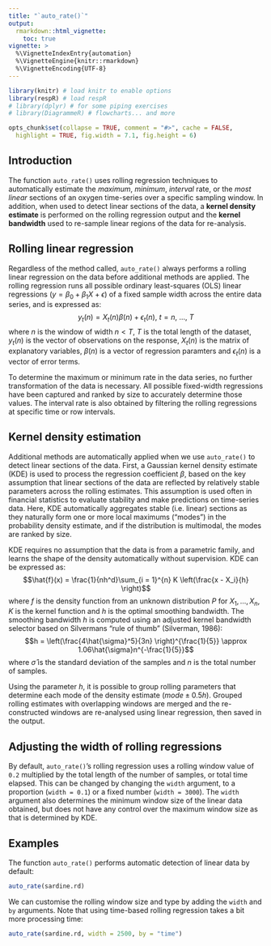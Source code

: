 ```yaml
---
title: "`auto_rate()`"
output:
  rmarkdown::html_vignette:
    toc: true
vignette: >
  %\VignetteIndexEntry{automation}
  %\VignetteEngine{knitr::rmarkdown}
  %\VignetteEncoding{UTF-8}
---
```


```r
library(knitr) # load knitr to enable options
library(respR) # load respR
# library(dplyr) # for some piping exercises
# library(DiagrammeR) # flowcharts... and more

opts_chunk$set(collapse = TRUE, comment = "#>", cache = FALSE,
  highlight = TRUE, fig.width = 7.1, fig.height = 6)
```

## Introduction

The function `auto_rate()` uses rolling regression techniques to automatically estimate the *maximum*, *minimum*, *interval* rate, or the *most linear* sections of an oxygen time-series over a specific sampling window. 
In addition, when used to detect linear sections of the data, a **kernel density estimate** is performed on the rolling regression output and the **kernel bandwidth** used to re-sample linear regions of the data for re-analysis. 

<!-- The diagram below illustrates the main processes involved in producing the different outputs of the function: -->

<!-- ### Working in the Tidyverse -->

<!-- `respR` integrates nicely in the [Tidyverse](https://www.tidyverse.org/), specifically with `dplyr` functions e.g. `select()`, `filter()` and `mutate()`, and `magrittr` pipe operators ("`%>%`") to clearly express workflows in an organised sequence. For more information about using pipes in particular, see the ["Pipes" chapter](http://r4ds.had.co.nz/pipes.html) in the online R for Data Science book. -->

<!-- We load the data, `sardine.rd`, which contains approximately 2.1 hours (7,513 data points) of a single respirometry experiment. -->

<!-- ```{r} -->
<!-- library(respR) -->
<!-- data("sardine.rd") -->
<!-- ?sardine.rd # run this to see notes about the dataset -->
<!-- ``` -->


<!-- ```{r, echo = F} -->
<!-- library(DiagrammeR) -->
<!-- grViz(" -->
<!-- digraph a_nice_graph { -->

<!-- # node definitions with substituted label text -->

<!-- node [fontname = Helvetica, shape = circle]         -->
<!-- rd [label = 'Raw Data'] -->

<!-- node [fontname = Helvetica, shape = rectangle]         -->
<!-- rr [label = '1. Rolling linear regression'] -->
<!-- kd [label = '2. Kernel density\nestimates'] -->
<!-- re [label = '3. Bin resampling'] -->
<!-- lr [label = '4. Linear regression'] -->
<!-- ar [label = '5. Rank'] -->
<!-- fi [label = '6. Filter'] -->

<!-- node [fontname = Menlo, shape = none] -->
<!-- au [label = 'auto_rate()'] -->
<!-- li [label = 'linear'] -->
<!-- mm [label = 'max, min'] -->
<!-- in [label = 'interval'] -->

<!-- # edge definitions with the node IDs -->

<!-- rd -> au -> rr -> ar -> mm -->
<!-- rr -> kd -> re -> lr -> ar -> li -->
<!-- rr -> fi -> in -->

<!-- }") -->
<!-- ``` -->


## Rolling linear regression

Regardless of the method called, `auto_rate()` always performs a rolling linear regression on the data before additional methods are applied. 
The rolling regression runs all possible ordinary least-squares (OLS) linear regressions $(y = \beta_0 + \beta_1 X + \epsilon)$ of a fixed sample width across the entire data series, and is expressed as: $$y_t(n) = X_t(n) \beta (n) + \epsilon_t(n), \ t = n,\ ...,\ T$$ where $n$ is the window of width $n < T$, $T$ is the total length of the dataset, $y_t(n)$ is the vector of observations on the response, $X_t(n)$ is the matrix of explanatory variables, $\beta (n)$ is a vector of regression paramters and $\epsilon_t(n)$ is a vector of error terms. 

To determine the maximum or minimum rate in the data series, no further transformation of the data is necessary. 
All possible fixed-width regressions have been captured and ranked by size to accurately determine those values.
The interval rate is also obtained by filtering the rolling regressions at specific time or row intervals.

## Kernel density estimation 

Additional methods are automatically applied when we use `auto_rate()` to detect linear sections of the data. 
First, a Gaussian kernel density estimate (KDE) is used to process the regression coefficient $\beta$, based on the key assumption that linear sections of the data are reflected by relatively stable parameters across the rolling estimates.
This assumption is used often in financial statistics to evaluate stability and make predictions on time-series data.
Here, KDE automatically aggregates stable (i.e. linear) sections as they naturally form one or more local maximums ("modes") in the probability density estimate, and if the distribution is multimodal, the modes are ranked by size.

KDE requires no assumption that the data is from a parametric family, and learns the shape of the density automatically without supervision.
KDE can be expressed as: $$\hat{f}(x) = \frac{1}{nh^d}\sum_{i = 1}^{n} K \left(\frac{x - X_i}{h} \right)$$ where $f$ is the density function from an unknown distribution $P$ for $X_1,...,X_n$, $K$ is the kernel function and $h$ is the optimal smoothing bandwidth.
The smoothing bandwidth $h$ is computed using an adjusted kernel bandwidth selector based on Silvermans "rule of thumb" (Silverman, 1986): $$h = \left(\frac{4\hat{\sigma}^5}{3n} \right)^{\frac{1}{5}} \approx 1.06\hat{\sigma}n^{-\frac{1}{5}}$$ where $\hat{\sigma}$ is the standard deviation of the samples and $n$ is the total number of samples. 

Using the parameter $h$, it is possible to group rolling parameters that determine each mode of the density estimate ($mode \pm 0.5h$).
Grouped rolling estimates with overlapping windows are merged and the re-constructed windows are re-analysed using linear regression, then saved in the output.

## Adjusting the width of rolling regressions

By default, `auto_rate()`'s rolling regression uses a rolling window value of `0.2` multiplied by the total length of the number of samples, or total time elapsed. This can be changed by changing the `width` argument, to a proportion (`width = 0.1`) or a fixed number (`width = 3000`). The `width` argument also determines the minimum window size of the linear data obtained, but does not have any control over the maximum window size as that is determined by KDE.

## Examples

The function `auto_rate()` performs automatic detection of linear data by default:

```r
auto_rate(sardine.rd)
```


We can customise the rolling window size and type by adding the `width` and `by` arguments. Note that using time-based rolling regression takes a bit more processing time: 
```r
auto_rate(sardine.rd, width = 2500, by = "time")
```



<!-- ## Comparison to other methods and packages {#compare} -->



